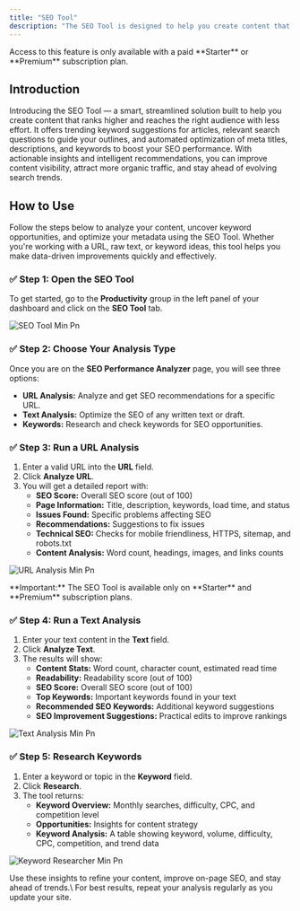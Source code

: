 ```yaml
---
title: "SEO Tool"
description: "The SEO Tool is designed to help you create content that ranks higher and reaches the right audience with less effort. This advanced tool provides trending keyword suggestions for articles, relevant search questions for outlines, and optimizes meta titles, descriptions, and keywords to maximize SEO impact. With actionable insights and automated recommendations, you can easily improve your content’s visibility, attract more organic traffic, and stay ahead of changing search trends."
---
```


<Warning>
  Access to this feature is only available with a paid **Starter** or **Premium** subscription plan.
</Warning>

## Introduction

Introducing the SEO Tool — a smart, streamlined solution built to help you create content that ranks higher and reaches the right audience with less effort. It offers trending keyword suggestions for articles, relevant search questions to guide your outlines, and automated optimization of meta titles, descriptions, and keywords to boost your SEO performance. With actionable insights and intelligent recommendations, you can improve content visibility, attract more organic traffic, and stay ahead of evolving search trends.

## How to Use

Follow the steps below to analyze your content, uncover keyword opportunities, and optimize your metadata using the SEO Tool. Whether you're working with a URL, raw text, or keyword ideas, this tool helps you make data-driven improvements quickly and effectively.

### ✅ Step 1: Open the SEO Tool

To get started, go to the **Productivity** group in the left panel of your dashboard and click on the **SEO Tool** tab.

![SEO Tool Min Pn](/images/SEO-Tool-min.png)

### ✅ Step 2: Choose Your Analysis Type

Once you are on the **SEO Performance Analyzer** page, you will see three options:

- **URL Analysis:** Analyze and get SEO recommendations for a specific URL.
- **Text Analysis:** Optimize the SEO of any written text or draft.
- **Keywords:** Research and check keywords for SEO opportunities.

### ✅ Step 3: Run a URL Analysis

1. Enter a valid URL into the **URL** field.
2. Click **Analyze URL**.
3. You will get a detailed report with:
   - **SEO Score:** Overall SEO score (out of 100)
   - **Page Information:** Title, description, keywords, load time, and status
   - **Issues Found:** Specific problems affecting SEO
   - **Recommendations:** Suggestions to fix issues
   - **Technical SEO:** Checks for mobile friendliness, HTTPS, sitemap, and robots.txt
   - **Content Analysis:** Word count, headings, images, and links counts

![URL Analysis Min Pn](/images/URL-Analysis-min.png)

<Warning>
  **Important:** The SEO Tool is available only on **Starter** and **Premium** subscription plans.
</Warning>

### ✅ Step 4: Run a Text Analysis

1. Enter your text content in the **Text** field.
2. Click **Analyze Text**.
3. The results will show:
   - **Content Stats:** Word count, character count, estimated read time
   - **Readability:** Readability score (out of 100)
   - **SEO Score:** Overall SEO score (out of 100)
   - **Top Keywords:** Important keywords found in your text
   - **Recommended SEO Keywords:** Additional keyword suggestions
   - **SEO Improvement Suggestions:** Practical edits to improve rankings

![Text Analysis Min Pn](/images/Text-Analysis-min.png)

### ✅ Step 5: Research Keywords

1. Enter a keyword or topic in the **Keyword** field.
2. Click **Research**.
3. The tool returns:
   - **Keyword Overview:** Monthly searches, difficulty, CPC, and competition level
   - **Opportunities:** Insights for content strategy
   - **Keyword Analysis:** A table showing keyword, volume, difficulty, CPC, competition, and trend data

![Keyword Researcher Min Pn](/images/Keyword-Researcher-min.png)

<Tip>
  Use these insights to refine your content, improve on-page SEO, and stay ahead of trends.\
  For best results, repeat your analysis regularly as you update your site.
</Tip>